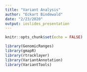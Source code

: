 ```yaml
---
title: "Variant Analysis"
author: "Eckart Bindewald"
date: "2/23/2020"
output: ioslides_presentation
---
```


```r
knitr::opts_chunk$set(echo = FALSE)
```

```r
library(GenomicRanges)
library(gmapR)
library(rtracklayer)
library(VariantAnnotation)
library(VariantTools)
```
